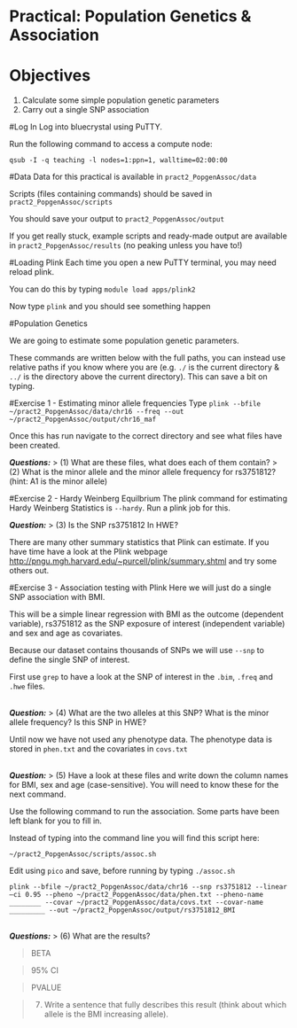 # Practical: Population Genetics & Association
# Objectives
1. Calculate some simple population genetic parameters
2. Carry out a single SNP association

#Log In
Log into bluecrystal using PuTTY.

Run the following command to access a compute node:

`qsub -I -q teaching -l nodes=1:ppn=1, walltime=02:00:00`

#Data
Data for this practical is available in `pract2_PopgenAssoc/data`

Scripts (files containing commands) should be saved in `pract2_PopgenAssoc/scripts`

You should save your output to `pract2_PopgenAssoc/output`

If you get really stuck, example scripts and ready-made output are available in `pract2_PopgenAssoc/results` (no peaking unless you have to!)

#Loading Plink
Each time you open a new PuTTY terminal, you may need reload plink.

You can do this by typing `module load apps/plink2`

Now type `plink` and you should see something happen

#Population Genetics

We are going to estimate some population genetic parameters.

These commands are written below with the full paths, you can instead use relative paths if you know where you are (e.g. `./` is the current directory & `../` is the directory above the current directory). This can save a bit on typing.


#Exercise 1 - Estimating minor allele frequencies
Type `plink --bfile ~/pract2_PopgenAssoc/data/chr16 --freq --out ~/pract2_PopgenAssoc/output/chr16_maf`

Once this has run navigate to the correct directory and see what files have been created. 


**_Questions:_**
> (1) What are these files, what does each of them contain?
> (2) What is the minor allele and the minor allele frequency for rs3751812? (hint: A1 is the minor allele)

#Exercise 2 - Hardy Weinberg Equilbrium
The plink command for estimating Hardy Weinberg Statistics is `--hardy`. Run a plink job for this.


**_Question:_**
> (3) Is the SNP rs3751812 In HWE?

There are many other summary statistics that Plink can estimate. If you have time have a look at the Plink webpage <http://pngu.mgh.harvard.edu/~purcell/plink/summary.shtml> and try some others out.

#Exercise 3 - Association testing with Plink
Here we will just do a single SNP association with BMI. 

This will be a simple linear regression with BMI as the outcome (dependent variable), rs3751812 as the SNP exposure of interest (independent variable) and sex and age as covariates.  

Because our dataset contains thousands of SNPs we will use `--snp` to define the single SNP of interest. 

First use `grep` to have a look at the SNP of interest in the `.bim`, `.freq` and `.hwe` files.

<br />
**_Question:_**
> (4) What are the two alleles at this SNP? What is the minor allele frequency? Is this SNP in HWE?

Until now we have not used any phenotype data. The phenotype data is stored in `phen.txt` and the covariates in `covs.txt`

<br />
**_Question:_**
> (5) Have a look at these files and write down the column names for BMI, sex and age (case-sensitive). You will need to know these for the next command.

Use the following command to run the association. Some parts have been left blank for you to fill in. 

Instead of typing into the command line you will find this script here: 

`~/pract2_PopgenAssoc/scripts/assoc.sh` 

Edit using `pico` and save, before running by typing `./assoc.sh`

`plink --bfile ~/pract2_PopgenAssoc/data/chr16 --snp rs3751812 --linear –ci 0.95 --pheno ~/pract2_PopgenAssoc/data/phen.txt --pheno-name ________ --covar ~/pract2_PopgenAssoc/data/covs.txt --covar-name _________ --out ~/pract2_PopgenAssoc/output/rs3751812_BMI`

<br />
**_Questions:_**
> (6) What are the results?

>   BETA

>   95% CI

>   PVALUE

> (7) Write a sentence that fully describes this result (think about which allele is the BMI increasing allele).


